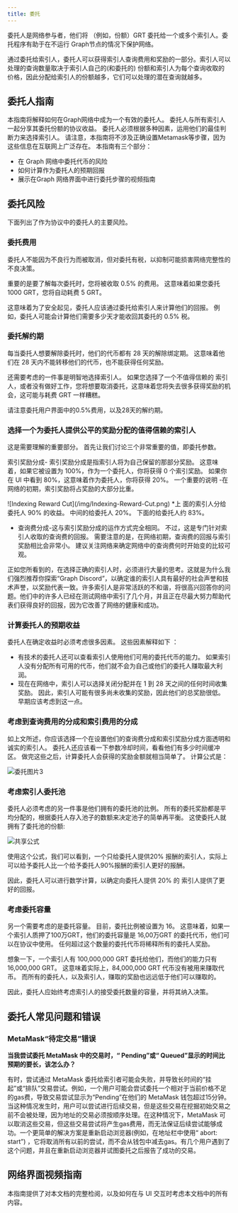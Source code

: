 ```yaml
---
title: 委托
---
```


委托人是网络参与者，他们将 （例如，份额）GRT 委托给一个或多个索引人。委托程序有助于在不运行 Graph节点的情况下保护网络。

通过委托给索引人，委托人可以获得索引人查询费用和奖励的一部分。索引人可以处理的查询数量取决于索引人自己的(和委托的) 份额和索引人为每个查询收取的价格，因此分配给索引人的份额越多，它们可以处理的潜在查询就越多。

## 委托人指南

本指南将解释如何在Graph网络中成为一个有效的委托人。 委托人与所有索引人一起分享其委托份额的协议收益。 委托人必须根据多种因素，运用他们的最佳判断力来选择索引人。 请注意，本指南将不涉及正确设置Metamask等步骤，因为这些信息在互联网上广泛存在。 本指南有三个部分：

- 在 Graph 网络中委托代币的风险
- 如何计算作为委托人的预期回报
- 展示在Graph 网络界面中进行委托步骤的视频指南

## 委托风险

下面列出了作为协议中的委托人的主要风险。

### 委托费用

委托人不能因为不良行为而被取消，但对委托有税，以抑制可能损害网络完整性的不良决策。

重要的是要了解每次委托时，您将被收取 0.5% 的费用。 这意味着如果您委托 1000 GRT，您将自动耗费 5 GRT。

这意味着为了安全起见，委托人应该通过委托给索引人来计算他们的回报。 例如，委托人可能会计算他们需要多少天才能收回其委托的 0.5% 税。

### 委托解约期

每当委托人想要解除委托时，他们的代币都有 28 天的解除绑定期。 这意味着他们在 28 天内不能转移他们的代币，也不能获得任何奖励。

还需要考虑的一件事是明智地选择索引人。 如果您选择了一个不值得信赖的 索引人，或者没有做好工作，您将想要取消委托，这意味着您将失去很多获得奖励的机会，这可能与耗费 GRT 一样糟糕。

<div sx={{ mx: 'auto', maxWidth: '400px' }}>请注意委托用户界面中的0.5%费用，以及28天的解约期。</div>

### 选择一个为委托人提供公平的奖励分配的值得信赖的索引人

这是需要理解的重要部分。 首先让我们讨论三个非常重要的值，即委托参数。

索引奖励分成- 索引奖励分成是指索引人将为自己保留的那部分奖励。 这意味着，如果它被设置为 100%，作为一个委托人，你将获得 0 个索引奖励。 如果你在 UI 中看到 80%，这意味着作为委托人，你将获得 20%。 一个重要的说明 -在网络的初期，索引奖励将占奖励的大部分比重。

<div sx={{ mx: 'auto', maxWidth: '700px' }}>
  ![Indexing Reward Cut](/img/Indexing-Reward-Cut.png) *上 面的索引人分给委托人 90% 的收益。 中间的给委托人 20%。
  下面的给委托人约 83%。
</div>

- 查询费分成-这与索引奖励分成的运作方式完全相同。 不过，这是专门针对索引人收取的查询费的回报。 需要注意的是，在网络初期，查询费的回报与索引奖励相比会非常小。 建议关注网络来确定网络中的查询费何时开始变的比较可观。

正如您所看到的，在选择正确的索引人时，必须进行大量的思考。这就是为什么我们强烈推荐你探索“Graph Discord”，以确定谁的索引人具有最好的社会声誉和技术声誉，以奖励代表一致。许多索引人是非常活跃的不和谐，将很高兴回答你的问题。他们中的许多人已经在测试网络中索引了几个月，并且正在尽最大努力帮助代表们获得良好的回报，因为它改善了网络的健康和成功。

### 计算委托人的预期收益

委托人在确定收益时必须考虑很多因素。 这些因素解释如下 ：

- 有技术的委托人还可以查看索引人使用他们可用的委托代币的能力。 如果索引人没有分配所有可用的代币，他们就不会为自己或他们的委托人赚取最大利润。
- 现在在网络中，索引人可以选择关闭分配并在 1 到 28 天之间的任何时间收集奖励。 因此，索引人可能有很多尚未收集的奖励，因此他们的总奖励很低。 早期应该考虑到这一点。

### 考虑到查询费用的分成和索引费用的分成

如上文所述，你应该选择一个在设置他们的查询费分成和索引奖励分成方面透明和诚实的索引人。 委托人还应该看一下参数冷却时间，看看他们有多少时间缓冲区。 做完这些之后，计算委托人会获得的奖励金额就相当简单了。 计算公式是：

![委托图片3](/img/Delegation-Reward-Formula.png)

### 考虑索引人委托池

委托人必须考虑的另一件事是他们拥有的委托池的比例。 所有的委托奖励都是平均分配的，根据委托人存入池子的数额来决定池子的简单再平衡。 这使委托人就拥有了委托池的份额:

![共享公式](/img/Share-Forumla.png)

使用这个公式，我们可以看到，一个只给委托人提供20% 报酬的索引人，实际上可以给予委托人比一个给予委托人90%报酬的索引人更好的报酬。

因此，委托人可以进行数学计算，以确定向委托人提供 20% 的 索引人提供了更好的回报。

### 考虑委托容量

另一个需要考虑的是委托容量。 目前，委托比例被设置为 16。 这意味着，如果一个索引人质押了100万GRT，他们的委托容量是 16,00万GRT 的委托代币，他们可以在协议中使用。 任何超过这个数量的委托代币将稀释所有的委托人奖励。

想象一下，一个索引人有 100,000,000 GRT 委托给他们，而他们的能力只有 16,000,000 GRT。 这意味着实际上，84,000,000 GRT 代币没有被用来赚取代币。 而所有的委托人，以及索引人，赚取的奖励也远远低于他们可以赚取的。

因此，委托人应始终考虑索引人的接受委托数量的容量，并将其纳入决策。

## 委托人常见问题和错误

### MetaMask“待定交易”错误

**当我尝试委托 MetaMask 中的交易时，“ Pending”或“ Queued”显示的时间比预期的要长，该怎么办？**

有时，尝试通过 MetaMask 委托给索引者可能会失败，并导致长时间的“挂起”或“排队”交易尝试。例如，一个用户可能会尝试委托一个相对于当前价格不足的gas费，导致交易尝试显示为“Pending”在他们的 MetaMask 钱包超过15分钟。当这种情况发生时，用户可以尝试进行后续交易，但是这些交易在挖掘初始交易之前不会被处理，因为地址的交易必须按顺序处理。在这种情况下，MetaMask 可以取消这些交易，但这些交易尝试将产生gas费用，而无法保证后续尝试能够成功。一个更简单的解决方案是重新启动浏览器(例如，在地址栏中使用“ abort: start”) ，它将取消所有以前的尝试，而不会从钱包中减去gas。有几个用户遇到了这个问题，并且在重新启动浏览器并试图委托之后报告了成功的交易。

## 网络界面视频指南

本指南提供了对本文档的完整检阅，以及如何在与 UI 交互时考虑本文档中的所有内容。

<VideoEmbed youtube="2G7S2gdURdc" />
